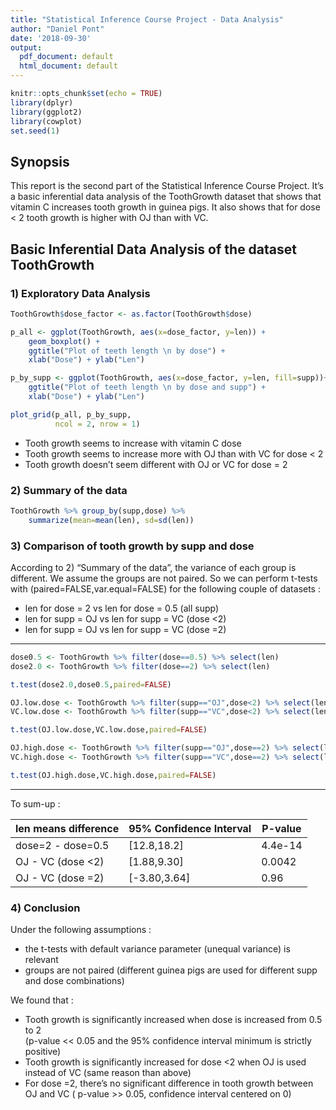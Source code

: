 ```yaml
---
title: "Statistical Inference Course Project - Data Analysis"
author: "Daniel Pont"
date: '2018-09-30'
output:
  pdf_document: default
  html_document: default
---
```


```r
knitr::opts_chunk$set(echo = TRUE)
library(dplyr)
library(ggplot2)
library(cowplot)
set.seed(1)
```

## Synopsis
This report is the second part of the Statistical Inference Course Project. It's a basic inferential data analysis of the ToothGrowth dataset that shows that vitamin C increases tooth growth in guinea pigs. It also shows that for dose < 2 tooth growth is higher with
OJ than with VC.  

## Basic Inferential Data Analysis of the dataset ToothGrowth    

### 1) Exploratory Data Analysis    

```r

ToothGrowth$dose_factor <- as.factor(ToothGrowth$dose)

p_all <- ggplot(ToothGrowth, aes(x=dose_factor, y=len)) + 
    geom_boxplot() +
    ggtitle("Plot of teeth length \n by dose") +
    xlab("Dose") + ylab("Len")

p_by_supp <- ggplot(ToothGrowth, aes(x=dose_factor, y=len, fill=supp))+     geom_boxplot() +
    ggtitle("Plot of teeth length \n by dose and supp") +
    xlab("Dose") + ylab("Len")

plot_grid(p_all, p_by_supp, 
          ncol = 2, nrow = 1)

```

* Tooth growth seems to increase with vitamin C dose
* Tooth growth seems to increase more with OJ than with VC for dose < 2
* Tooth growth doesn't seem different with OJ or VC for dose = 2 

### 2) Summary of the data
```r
ToothGrowth %>% group_by(supp,dose) %>%  
    summarize(mean=mean(len), sd=sd(len))
```

### 3) Comparison of tooth growth by supp and dose  

According to 2) "Summary of the data", the variance of each group is different. We assume the groups are not paired. So we can perform t-tests with (paired=FALSE,var.equal=FALSE) for the following couple of datasets :

* len for dose = 2  vs len for dose = 0.5 (all supp)
* len for supp = OJ vs len for supp = VC (dose <2)
* len for supp = OJ vs len for supp = VC (dose =2)  

***

```r

dose0.5 <- ToothGrowth %>% filter(dose==0.5) %>% select(len)
dose2.0 <- ToothGrowth %>% filter(dose==2) %>% select(len)

t.test(dose2.0,dose0.5,paired=FALSE)

OJ.low.dose <- ToothGrowth %>% filter(supp=="OJ",dose<2) %>% select(len)
VC.low.dose <- ToothGrowth %>% filter(supp=="VC",dose<2) %>% select(len)

t.test(OJ.low.dose,VC.low.dose,paired=FALSE)

OJ.high.dose <- ToothGrowth %>% filter(supp=="OJ",dose==2) %>% select(len)
VC.high.dose <- ToothGrowth %>% filter(supp=="VC",dose==2) %>% select(len)

t.test(OJ.high.dose,VC.high.dose,paired=FALSE)
```

*** 

To sum-up :

| len means difference | 95% Confidence Interval | P-value |
| -------------------- | ----------------------- | ------- | 
| dose=2 - dose=0.5    | [12.8,18.2]             | 4.4e-14 |
| OJ - VC (dose <2)    | [1.88,9.30]             | 0.0042  |
| OJ - VC (dose =2)     | [-3.80,3.64]            | 0.96    |


### 4) Conclusion    
Under the following assumptions :

* the  t-tests with default variance parameter (unequal variance) is relevant
* groups are not paired  (different guinea pigs are used for different supp and dose combinations)

We found that :

* Tooth growth is significantly increased when dose is increased from 0.5 to 2  
(p-value << 0.05 and the 95% confidence interval minimum is strictly positive)
* Tooth growth is significantly increased for dose <2 when OJ is used instead of VC 
(same reason than above)
* For dose =2, there's no significant difference in tooth growth between OJ and VC
( p-value >> 0.05, confidence interval centered on 0)
